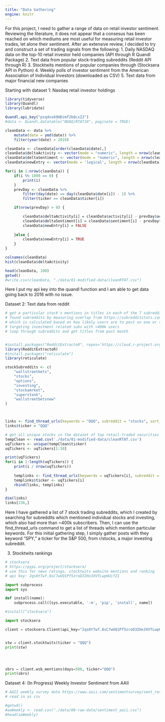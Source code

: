 ```yaml
---
title: "Data Gathering"
engine: knitr
---
```



For this project, I need to gather a range of data on retail investor sentiment. Reviewing the literature, it does not appear that a consesus has been reached on which mediums are most useful for measuring retail investor trades, let alone their sentiment. After an extensive review, I decided to try and construct a set of trading signals from the following:
1. Daily NASDAQ data on the top-10 retail investor held companies (API through R Quandl Package)
2. Text data from popular stock-trading subreddits (Reddit API through R)
3. Stocktwits mentions of popular companies through (Stocksera API in Python)
4. Weekly polls of investor sentiment from the American Association of Individual Investors (downloaded as CSV)
5. Text data from major financial new companies

Starting with dataset 1: Nasdaq retail investor holdings
```r
library(tidyverse)
library(Quandl)
library(lubridate)

Quandl.api_key("psq4nx69HDimf2kQcxZJ")
#data <- Quandl.datatable("NDAQ/RTAT10", paginate = TRUE)

cleanData <- data %>% 
    mutate(date = ymd(date)) %>%
    filter(year(date) > 2019)

cleanData <- cleanData[order(cleanData$date),]
cleanData$deltaActivity <- vector(mode = "numeric", length = nrow(cleanData))
cleanData$deltaSentiment <- vector(mode = "numeric", length = nrow(cleanData))
cleanData$newEntry <- vector(mode = 'logical', length = nrow(cleanData))

for(i in 1:nrow(cleanData)) {
    if(i %% 1000 == 0) {
        print(i)
    }
    prevDay <- cleanData %>%
        filter(day(date) == day(cleanData$date[i]) - 1) %>%
        filter(ticker == cleanData$ticker[i])

    if(nrow(prevDay) > 0) {

        cleanData$deltaActivity[i] = cleanData$activity[i] - prevDay$activity[1]
        cleanData$deltaSentiment[i] = cleanData$sentiment[i] - prevDay$sentiment[1]
        cleanData$newEntry[i] = FALSE
    
    }else {
        cleanData$newEntry[i] = TRUE
    }
}

colnames(cleanData)
hist(cleanData$deltaActivity)

head(cleanData, 100)
getwd()
#write.csv(cleanData, "./data/01-modified-data/cleanRTAT.csv")
```

Here I put my api key into the quandl function and I am able to get data going back to 2016 with no issue.

Dataset 2: Text data from reddit

```r

# get a particular stock's mentions in titles in each of the 7 subreddits
# found subreddits by measuring overlap from https://subredditstats.com/subreddit-user-overlaps/superstonk
# which is calculated based on how likely users are to post on one or the other subs
# targeting investment related subs with >400k users
# loop through subreddits and get titles from past month


#install.packages("RedditExtractoR", repos='https://cloud.r-project.org/')
library(RedditExtractoR)
#install.packages("reticulate")
library(reticulate)

stockSubreddits <- c(
    "wallstreetbets",
    "stocks",
    "options",
    "investing",
    "stockamrket",
    "superstonk",
    "wallstreetbetsnew"
)



links <- find_thread_urls(keywords = "QQQ", subreddit = "stocks", sort_by = "top", period = "all")
links$ticker = "QQQ"

# get all unique stocks in the dataset of top retail-traded securities
tempClean <- read.csv('./data/01-modified-data/cleanRTAT.csv')
uqTickers <- unique(tempClean$ticker)
uqTickers <- uqTickers[1:10]

print(uqTickers)
for(i in 1:length(uqTickers)) {
    print(i / nrow(uqTickers))
    
    templinks <- find_thread_urls(keywords = uqTickers[i], subreddit = "stocks", sort_by = "top", period = "all")
    templinks$ticker <- uqTickers[i]
    rbind(links, templinks)
}

dim(links)
links[236,]
```

Here I have gathered a list of 7 stock trading subreddits, which I created by searching for subreddits which mentioned individual stocks and investing, which also had more than ~400k subscribers. Then, I can use the find_thread_urls command to get a list of threads which mention particular keywords. For this initial gathering step, I simply gather posts with they keyword "SPY," a ticker for the S&P 500, from r/stocks, a major investing subreddit.

3. Stocktwits rankings
```python
# stocksera
# https://pypi.org/project/stocksera/
# use this for news ratings, stocktwits website mentions and ranking
# api key: 2qs0tTwf.8sC7wUQ1Pf5zroD3IHx3XVTLwpHUifZ1

import subprocess
import sys

def install(name):
    subprocess.call([sys.executable, '-m', 'pip', 'install', name])

#install("stocksera")

import stocksera

client = stocksera.Client(api_key="2qs0tTwf.8sC7wUQ1Pf5zroD3IHx3XVTLwpHUifZ1")


stw = client.stocktwits(ticker = "QQQ")
print(stw)




sbrs = client.wsb_mentions(days=500, ticker="QQQ")
print(sbrs)
```





Dataset 4: (In Progress) Weekly Investor Sentiment from AAII
``` r
# AAII weekly survey data https://www.aaii.com/sentimentsurvey/sent_results
# read in as csv 

#getwd()
#aaWeekly <- read.csv("./data/00-raw-data/sentiment_aaii.csv")
#head(aaWeekly)


```


